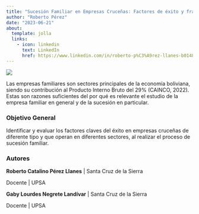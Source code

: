 ```yaml
---
title: "Sucesión Familiar en Empresas Cruceñas: Factores de éxito y fracaso"
author: "Roberto Pérez"
date: "2023-06-21"
about: 
  template: jolla
  links: 
    - icon: linkedin
      text: LinkedIn
      href: https://www.linkedin.com/in/roberto-p%C3%A9rez-llanes-b0148a105/
---
```


![](family_business.jpg)

Las empresas familiares son sectores principales de la economía boliviana, siendo su contribución al Producto Interno Bruto del 29% (CAINCO, 2022). Estas son razones suficientes del por qué es relevante el estudio de la empresa familiar en general y de la sucesión en particular.


### Objetivo General

Identificar y evaluar los factores claves del éxito en empresas cruceñas de diferente tipo y que operan en diferentes sectores, al realizar el proceso de sucesión familiar.

### Autores

**Roberto Catalino Pérez Llanes** | Santa Cruz de la Sierra

Docente | UPSA

**Gaby Lourdes Negrete Landívar** | Santa Cruz de la Sierra

Docente | UPSA
